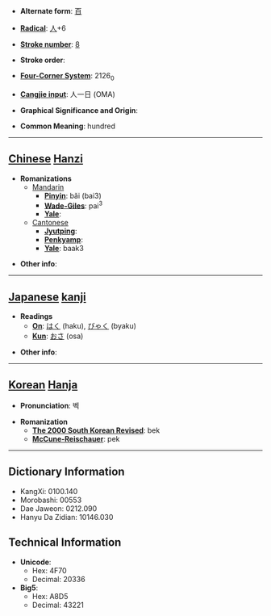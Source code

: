 * '''Alternate form''': [[百]]

* '''[[Wiktionary:Chinese radical index| Radical]]''': [[Wiktionary:Chinese radical index 人|人]]+6

* '''[[Wiktionary:Chinese total strokes index|Stroke number]]''': [[Wiktionary:Chinese total strokes index 8|8]]

* '''Stroke order''': 

* '''[[Wiktionary:Chinese four corner index|Four-Corner System]]''': 2126<sub>0</sub>

* '''[[Wiktionary:Chinese Cangjie index|Cangjie input]]''': 人一日 (OMA)

* '''Graphical Significance and Origin''': 

* '''Common Meaning''': hundred

----

== [[Chinese]] [[Hanzi]] ==

* '''Romanizations'''
** [[Mandarin]]
*** '''[[Pinyin]]''': bǎi (bai3)
*** '''[[Wade-Giles]]''': pai<sup>3</sup>
*** '''[[Yale]]''': 
**[[Cantonese]]
***'''[[Jyutping]]''':
***'''[[Penkyamp]]''': 
***'''[[Yale]]''': baak3

* '''Other info''': 

----

== [[Japanese]] [[kanji]] ==

* '''Readings'''
** '''[[On]]''': [[はく]] (haku), [[びゃく]] (byaku)
** '''[[Kun]]''': [[おさ]] (osa)

* '''Other info''':  

----

== [[Korean]] [[Hanja]] ==

* '''Pronunciation''': 벡

* '''Romanization'''
** '''[[The 2000 South Korean Revised Romanization|The 2000 South Korean Revised]]''': bek
** '''[[McCune-Reischauer]]''': pek

----

== Dictionary Information ==

* KangXi: 0100.140
* Morobashi: 00553
* Dae Jaweon: 0212.090
* Hanyu Da Zidian: 10146.030

== Technical Information ==

* '''Unicode''':
** Hex: 4F70
** Decimal: 20336
* '''Big5''':
** Hex: A8D5
** Decimal: 43221